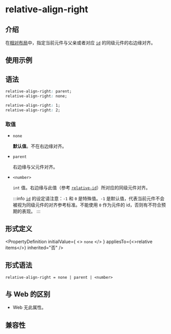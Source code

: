 # relative-align-right

## 介绍

在[相对布局](/guide/ui/layout/relative-layout.mdx)中，指定当前元件与父亲或者对应 [`id`](./relative-id.mdx) 的同级元件的右边缘对齐。

## 使用示例


<Go
  example="css-api"
  entry="src/relative-align-right"
  defaultFile="src/relative-align-right/App.tsx"
  img="https://lf-lynx.tiktok-cdns.com/obj/lynx-artifacts-oss-sg/lynx-website/assets/doc/css/relative-align-right.png"
  defaultEntryFile="dist/relative-align-right.lynx.bundle"
  entry="src/relative-align-right"
/>

## 语法

```css
relative-align-right: parent;
relative-align-right: none;

relative-align-right: 1;
relative-align-right: 2;
```

### 取值

- `none`

  **默认值**。不在右边缘对齐。

- `parent`

  右边缘与父元件对齐。

- `<number>`

  `int` 值。右边缘与此值（参考 [`relative-id`](./relative-id.mdx)）所对应的同级元件对齐。

  :::info
  [`id`](./relative-id.mdx) 的设定请注意：`-1` 和 `0` 是特殊值。`-1` 是默认值，代表当前元件不会被视为同级元件的对齐参考标准。不能使用 `0` 作为元件的 id，否则有不符合预期的表现。
  :::

## 形式定义


<PropertyDefinition
  initialValue={
    <>
      <code>none</code>
    </>
  }
  appliesTo={<>relative items</>}
  inherited="否"
/>

## 形式语法

```
relative-align-right = none | parent | <number>
```

## 与 Web 的区别

- Web 无此属性。

## 兼容性


<LegacyCompatTable metadata="css/properties/relative-align-right" />
